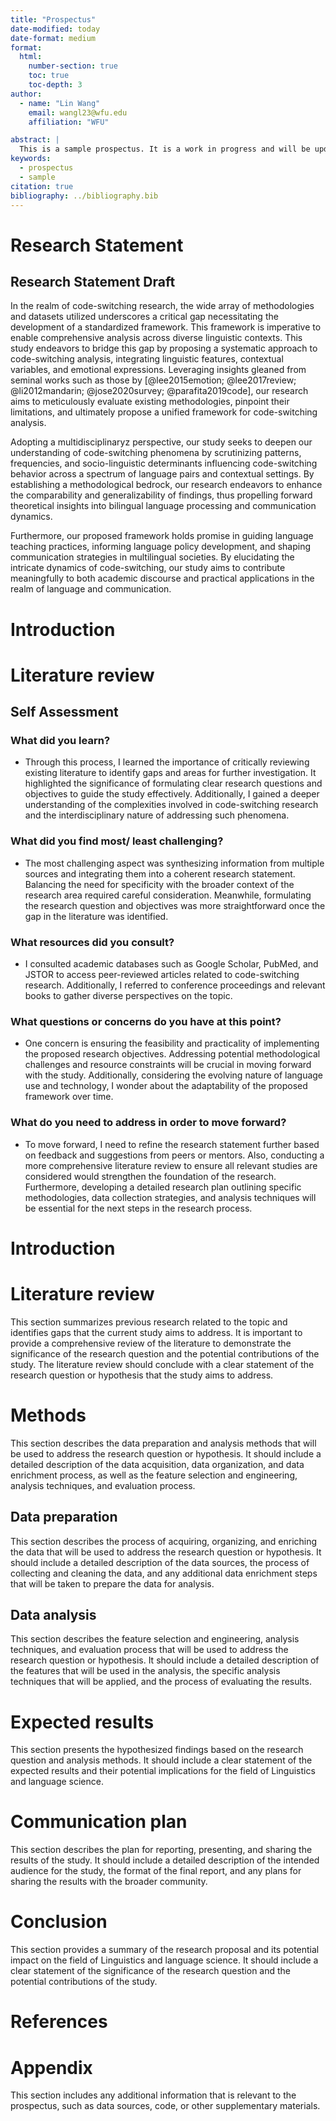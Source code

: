 ```yaml
---
title: "Prospectus"
date-modified: today
date-format: medium
format:
  html:
    number-section: true
    toc: true
    toc-depth: 3
author:
  - name: "Lin Wang"
    email: wangl23@wfu.edu
    affiliation: "WFU"

abstract: |
  This is a sample prospectus. It is a work in progress and will be updated as needed as the semester progresses.
keywords:
  - prospectus
  - sample
citation: true
bibliography: ../bibliography.bib
---
```


<!--
2024-04-24

I'm not sure if you have seen the feedback I provided on your previous prospectus. This document seems unchanged. Please update it and notify me when you have done so.

-->



<!--

This document is a template for a research prospectus, so it is just fine that you use this space as you see fit. Just remember, that the final document should take the form proposed in the original template.

-->

# Research Statement

## Research Statement Draft

In the realm of code-switching research, the wide array of methodologies and datasets utilized underscores a critical gap necessitating the development of a standardized framework. This framework is imperative to enable comprehensive analysis across diverse linguistic contexts. This study endeavors to bridge this gap by proposing a systematic approach to code-switching analysis, integrating linguistic features, contextual variables, and emotional expressions. Leveraging insights gleaned from seminal works such as those by [@lee2015emotion; @lee2017review; @li2012mandarin; @jose2020survey; @parafita2019code], our research aims to meticulously evaluate existing methodologies, pinpoint their limitations, and ultimately propose a unified framework for code-switching analysis.

<!--
When grouping multiple inline citations we separate them by `;` the semi-colon. As seen above.

Note that you will want to discuss each of your references in more detail in the literature review section, and this will likely mean you will not group them in the same way as you have done here.

-->

Adopting a multidisciplinaryz perspective, our study seeks to deepen our understanding of code-switching phenomena by scrutinizing patterns, frequencies, and socio-linguistic determinants influencing code-switching behavior across a spectrum of language pairs and contextual settings. By establishing a methodological bedrock, our research endeavors to enhance the comparability and generalizability of findings, thus propelling forward theoretical insights into bilingual language processing and communication dynamics.

<!--

2024-04-24

I would encourage you not to consider a "spectrum of language pairs" nor "contextual settings" at this point. This is very ambitious and will likely lead to a very broad research question and a very difficult research project to implement.

Instead, focus on a specific language pair and a specific context. This will help you to develop a more focused research question and to identify the data sources that you will need to address it.

-->


Furthermore, our proposed framework holds promise in guiding language teaching practices, informing language policy development, and shaping communication strategies in multilingual societies. By elucidating the intricate dynamics of code-switching, our study aims to contribute meaningfully to both academic discourse and practical applications in the realm of language and communication.

# Introduction

# Literature review

<!--

2024-04-24

You still need to provide a more detailed review of the literature that you have consulted. This will help you to identify the gaps in the literature and to develop a clear research question that your study will address.

-->



<!--

This is the section where you should provide a comprehensive review of the literature to demonstrate the significance of the research question and the potential contributions of the study.

In your "Research Statement Draft" you have mentioned some of the literature that you have been consulting, but you should provide a more detailed review of these (and other) sources. You will want to provide a summary of each articles' main findings, relevant methods, and how they relate to your research question. As it stands, I have a hard time understanding how the topic you have chosen will integrate text analysis methods that we are learning in this class.

Address these points with the literature you have cited and continue to gather other sources that will help you to build a comprehensive review of the literature and lead to a clear statement of the research question or hypothesis that the study aims to address.

Remember, this work is a work in progress and you will likely revise and refine it as you continue to work on it.

-->

## Self Assessment

### What did you learn?

- Through this process, I learned the importance of critically reviewing existing literature to identify gaps and areas for further investigation. It highlighted the significance of formulating clear research questions and objectives to guide the study effectively. Additionally, I gained a deeper understanding of the complexities involved in code-switching research and the interdisciplinary nature of addressing such phenomena.

<!--

Great. This is a really interesting topic, one that shows much promise for generating insights into the dynamics of language use and communication.

Note that you will now start to consider what your data sources will be and how you will analyze them. Many great project ideas have been derailed by the lack of available data or the inability to access it. So make sure to keep this in mind as you consider the literature you have reviewed and how you will move forward with your research.

-->

### What did you find most/ least challenging?

- The most challenging aspect was synthesizing information from multiple sources and integrating them into a coherent research statement. Balancing the need for specificity with the broader context of the research area required careful consideration. Meanwhile, formulating the research question and objectives was more straightforward once the gap in the literature was identified.

<!--

Yes, at this point pinpointing a clear research question is difficult. But the attempt (as you've done here) will help highlight what you still need to know and what you need to do to move forward.

-->

### What resources did you consult?

- I consulted academic databases such as Google Scholar, PubMed, and JSTOR to access peer-reviewed articles related to code-switching research. Additionally, I referred to conference proceedings and relevant books to gather diverse perspectives on the topic.

<!--

Great. You will want to continue to consult these resources as you move forward with your research.

-->

### What questions or concerns do you have at this point?

- One concern is ensuring the feasibility and practicality of implementing the proposed research objectives. Addressing potential methodological challenges and resource constraints will be crucial in moving forward with the study. Additionally, considering the evolving nature of language use and technology, I wonder about the adaptability of the proposed framework over time.

<!--

These are very relevant concerns. Since you are not required to implement the research, you won't have to consider the time and resource constraints that would be necessary to carry out the research. However, you will want to consider how you will address these concerns in your research plan --to your best ability.

-->

### What do you need to address in order to move forward?

- To move forward, I need to refine the research statement further based on feedback and suggestions from peers or mentors. Also, conducting a more comprehensive literature review to ensure all relevant studies are considered would strengthen the foundation of the research. Furthermore, developing a detailed research plan outlining specific methodologies, data collection strategies, and analysis techniques will be essential for the next steps in the research process.

<!--

Great plan. I really think that working with peers (in addition to me) is a good way to help delegate some of the work and to get feedback on your ideas.
-->

# Introduction

# Literature review

This section summarizes previous research related to the topic and identifies gaps that the current study aims to address. It is important to provide a comprehensive review of the literature to demonstrate the significance of the research question and the potential contributions of the study. The literature review should conclude with a clear statement of the research question or hypothesis that the study aims to address.

# Methods

This section describes the data preparation and analysis methods that will be used to address the research question or hypothesis. It should include a detailed description of the data acquisition, data organization, and data enrichment process, as well as the feature selection and engineering, analysis techniques, and evaluation process.

## Data preparation

This section describes the process of acquiring, organizing, and enriching the data that will be used to address the research question or hypothesis. It should include a detailed description of the data sources, the process of collecting and cleaning the data, and any additional data enrichment steps that will be taken to prepare the data for analysis.

## Data analysis

This section describes the feature selection and engineering, analysis techniques, and evaluation process that will be used to address the research question or hypothesis. It should include a detailed description of the features that will be used in the analysis, the specific analysis techniques that will be applied, and the process of evaluating the results.

# Expected results

This section presents the hypothesized findings based on the research question and analysis methods. It should include a clear statement of the expected results and their potential implications for the field of Linguistics and language science.

# Communication plan

This section describes the plan for reporting, presenting, and sharing the results of the study. It should include a detailed description of the intended audience for the study, the format of the final report, and any plans for sharing the results with the broader community.

# Conclusion

This section provides a summary of the research proposal and its potential impact on the field of Linguistics and language science. It should include a clear statement of the significance of the research question and the potential contributions of the study.

# References

# Appendix {.appendix}

This section includes any additional information that is relevant to the prospectus, such as data sources, code, or other supplementary materials.
